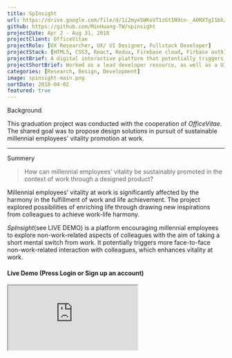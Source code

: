 ```yaml
---
title: SpInsight
url: https://drive.google.com/file/d/1i2myeSWKoVT1zGt1N9cn-_A0RXTgI1bh/view
github: https://github.com/MinHuang-TW/spinsight
projectDate: Apr 2 - Aug 31, 2018
projectClient: OfficeVitae
projectRole: [UX Researcher, UX/ UI Designer, Fullstack Developer]
projectStack: [HTML5, CSS3, React, Redux, Firebase cloud, Firbase auth]
projectBrief: A digital interactive platform that potentially triggers more face-to-face non-work-related interactions between millennial colleagues, which in turn enhances their vitality at work.
projectShortBrief: Worked as a lead developer resource, as well as a UI/UX designer, on the new Alienware Command Center.
categories: [Research, Design, Development]
image: spinsight-main.png
sortDate: 2018-04-02
featured: true
---
```


<TitleAnchored top="2.5rem">Background</TitleAnchored>

This graduation project was conducted with the cooperation of _OfficeVitae_. The shared goal was to propose design solutions in pursuit of sustainable millennial employees' vitality promotion at work.

---

<div class='iframe-container'>
<div>
<TitleAnchored top='0'>Summery</TitleAnchored>

> How can millennial employees’ vitality be sustainably promoted in the context of work through a designed product?

Millennial employees’ vitality at work is significantly affected by the harmony in the fulfillment of work and life achievement. The project explored possibilities of enriching life through drawing new inspirations from colleagues to achieve work-life harmony.

_SpInsight_(see LIVE DEMO) is a platform encouraging millennial employees to explore non-work-related aspects of colleagues with the aim of taking a short mental switch from work. It potentially triggers more face-to-face non-work-related interaction with colleagues, which enhances vitality at work.

<h4>
  Live Demo 
  <span>(Press Login or Sign up an account)</span> 
  <BsArrowRight />
</h4>
</div>

<iframe src='https://spinsight.netlify.app/login' />
</div>

---

<TitleAnchored>Approach</TitleAnchored>

The project started with the <a href='#Research Findings'>**USER-CENTRIC RESEARCH**</a> with millennial employees into effective vitality strategies at work. Then, the person-product interaction facilitating the long-term vitality goal was explored by means of iterative <a href='#Insights From Research Through Design'>**RESEARCH THROUGH DESIGN**</a>. At the end, a digital social <a href='#Conceptualization'>**VITALITY PLATFORM**</a> was created in pursuit of sustainable employee vitality promotion at work, and <a href='#Final Evaluation'>**EVALUATED**</a> in the actual context.

<div class='figure-container' style={{ marginBottom: 0 }}>

![Final field test at a large-scale company](./spinsight-field-test.jpg)

</div>

<TitleAnchored>Research Findings</TitleAnchored>

> What is the millennial employees’ vitality goal at work?

Through literature and user-centric research(contextmapping), vitality themes and factors were formulated. Millennial employees’ vitality at work is significantly affected by the interpersonal(e.g. social interaction) and organizational factors(e.g. work-life balance). They seek harmony in the fulfillment of work and life achievement, which was identified as the ultimate goal in terms of the long-term influence and salient impact on millennial employees.

<div class='figure-container'>

![A session of contextmapping](./spinsight-contextmapping.png)
![Statement cards derived from all sessions](./spinsight-statement-card.jpg)

</div>

<div class='figure-container'>

![Impact-awareness matrix of vitality theme and factors(Filled colors: Factors voted more)](spinsight-matrix.png)

</div>

<p style={{ marginTop: "5rem" }}>
  The research phase was concluded with the selected vitality direction _Life
  Enrichment through drawing new inspirations from colleagues_ on account of
  social interaction and active participation, which are successful long-term
  implementing criteria identified from digital health and existing workplace
  products.
</p>

<div class='figure-container'>

![The vitality strategy and the design direction with the aim of vitality at work](./spinsight-direction.png)

</div>

<TitleAnchored>Insights From Research Through Design</TitleAnchored>

> How can millennial employees’ vitality goal be sustainably promoted at work through a designed product or a service?

Four generated concepts were tested in a startup company and the results were assessed by the vitality criteria, active participation and simplicity. The curiosity about the non-work-related aspect of colleagues was discovered as a strong intrinsic motivator. Therefore, the concept of encouraging millennial employees to take short mental breaks via answering a non-work-related random question about colleagues and triggering interactions between them(e.g. find out the answer) was selected.

<div class='figure-container'>

![Generated ideas aiming at life enrichment](./spinsight-ideation.png)
![The paper prototype used in field tests](./spinsight-paper-prototype.png)

</div>

<div class='figure-container'>

![The qualitative analysis of vitality criteria for each concepts](./spinsight-analysis.png)

</div>

<div class='iframe-container'>
<div>

> How can the Vitality Platform support person-product interaction to achieve the vitality goal in the long run?

Optimized person-product interaction of the selected concept was explored through testing digital prototypes(see LIVE DEMO) with 11 millennial employees. Based on the result, the Spin Wheel(3) was chosen for:

- Optimized interaction: Inviting, evoking positive emotions

- Better leveraging motivators: Different difficulty levels of questions

In addition, other colleague's answers are appealing and motivating, which should be included in the further development.

<h4>
  Live Demo <BsArrowRight />
</h4>

1. Plain
1. Printout
1. Spin Wheel
1. Slot Machine
1. Scratch Card

</div>

<iframe src='https://spinsight-prototype.netlify.app/' />
</div>

<TitleAnchored>Conceptualization</TitleAnchored>

> How can millennial employees’ vitality goal be sustainably promoted at work through the Vitality Platform?

- Design Goal: A digital platform encouraging millennial employees to explore non-work-related aspects of colleagues with the aim of taking a mental switch from work

- Target Interaction: Engaging, Curious and Relaxed

The final concept, _SpInsight_, has three main functions: requesting, answering and proposing a random question about colleagues with various difficulty levels: appearance, belongings, character, experience and customized questions.

<div class='figure-container'>

![UI Design system(left) The refined person-product interaction journey(right)](./spinsight-design-system.png)

</div>

<div class='figure-container'>

![Wireframe](./spinsight-wireframe.png)

</div>

<TitleAnchored>Final Evaluation</TitleAnchored>

The <a href="#Summery">**FINAL PROTOTYPE**</a> was evaluated with 37 participants in
four companies for a week.

The concept worked well in the group of 12 interns and it potentially triggered more face-to-face non-work-related interaction with colleagues, which in turn enhances vitality at work. However, the rest of participants showed less motivation because of less motivating questions and lack of triggers.

Thus, two focus groups were conducted to clarify the critical long-term motivators. The curiosity about how colleagues perceive oneself was the most powerful motivator to enhance the retention (e.g. push notification like _You are mentioned in an answer._).

<div class='figure-container uneven'>

![The result of different triggers](./spinsight-trigger.png)
![Possible improvements identified in focus groups](./spinsight-improved-flow.png)

</div>

<TitleAnchored>Future Development</TitleAnchored>

In general, SpInsight is suitable in a workplace and considered fun and engaging. However, how to precisely attract group participation and sustain millennial employees’ interest and motivations over time in different working contexts(e.g. company scale, department, company culture, the stage of group development) requires further research and evaluation.
